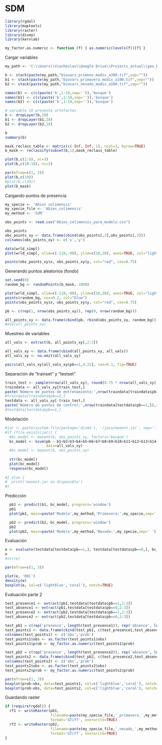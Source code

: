 SDM
========================================================

```{r}
library(rgdal)
library(maptools)
library(raster)
library(dismo)
library(kernlab)

my_factor.as.numeric <- function (f) { as.numeric(levels(f))[f] }

```

Cargar variables

```{r fig.width=10, fig.height=10, cache=TRUE}
my_path <- 'C:\\Users\\Viacheslav\\Google Drive\\Projects_actual\\geo_BioclimInterpolation_Occidente\\Bioclim_a100\\'

b <- stack(paste(my_path,"biovars_primnev_modis_a300.tif",sep=""))
b1 <- stack(paste(my_path,"biovars_primavera_modis_a100.tif",sep=""))
b2 <- stack(paste(my_path,"biovars_nevado_modis_a100.tif",sep=""))

names(b) <- c(c(paste('b',1:19,sep='')),'bosque')
names(b1) <- c(c(paste('b',1:19,sep='')),'bosque')
names(b2) <- c(c(paste('b',1:19,sep='')),'bosque')

# variable 18 presenta artefactos
b <- dropLayer(b,18)
b1 <- dropLayer(b1,18)
b2 <- dropLayer(b2,18)

b
summary(b)

mask_reclass_table <- matrix(c(-Inf, Inf, 1), ncol=3, byrow=TRUE)
b_mask <- reclassify(subset(b,1),mask_reclass_table)
```

```{r fig.width=10, fig.height=10, cache=TRUE}
plot(b,c(1:9), nc=3)
plot(b,c(10:18), nc=3)
```

```{r fig.width=10, fig.height=5, cache=TRUE}
par(mfrow=c(1, 3))
plot(b,c(19))
#plot(b,c(20))
plot(b_mask)
```

Cargando puntos de presencia

```{r}
my_specie <- 'Abies colimensis'
my_specie_file <- 'Abies_colimensis'
my_method <- 'SVM'

obs_points <- read.csv("Abies_colimensis_para_modelo.csv")

obs_points
obs_points_xy <- data.frame(cbind(obs_points[,2],obs_points[,3]))
colnames(obs_points_xy) <- c('x','y')

data(wrld_simpl)
plot(wrld_simpl, xlim=c(-110,-90), ylim=c(10,30), axes=TRUE, col="lightyellow")

points(obs_points_xy$x, obs_points_xy$y, col="red", cex=0.75)
```

Generando puntos aleatorios (fondo)

```{r}
set.seed(0)
random_bg <- randomPoints(b_mask, 1000)

plot(wrld_simpl, xlim=c(-110,-90), ylim=c(10,30), axes=TRUE, col="lightyellow")
points(random_bg, cex=0.2, col="blue")
points(obs_points_xy$x, obs_points_xy$y, col="red", cex=0.75)

pb <- c(rep(1, nrow(obs_points_xy)), rep(0, nrow(random_bg)))

all_points_xy <- data.frame(cbind(pb, rbind(obs_points_xy, random_bg)))
#dim(all_points_xy)
```

Muestreo de variables

```{r fig.width=10, fig.height=10}
all_vals <- extract(b, all_points_xy[,2:3])

all_vals_xy <- data.frame(cbind(all_points_xy, all_vals))
all_vals_xy <- na.omit(all_vals_xy)

pairs(all_vals_xy[all_vals_xy$pb==1,4:22], cex=0.1, fig=TRUE)
```

Separación de "trainset" y "testset"

```{r}
train_test <- sample(nrow(all_vals_xy), round(0.75 * nrow(all_vals_xy)))
traindata <- all_vals_xy[train_test,]
paste('Número de puntos de entrenamiento:',nrow(traindata[traindata$pb==1,]),sep=' ')
#traindata[traindata$pb==1,]
testdata <- all_vals_xy[-train_test,]
paste('Número de puntos de control:',nrow(traindata[testdata$pb==1,]),sep=' ')
#testdata[testdata$pb==1,]
```

Modelación

```{r fig.width=10, fig.height=10}
#jar <- paste(system.file(package='dismo'), '/java/maxent.jar', sep='')
#if (file.exists(jar)) {
  #bc_model <- maxent(b, obs_points_xy, factors='bosque')
  bc_model <- ksvm(pb ~ b1+b2+b3+b4+b5+b6+b7+b8+b9+b10+b11+b12+b13+b14+b15+b16+b17+b19+bosque, 
                   data=all_vals_xy)
  #bc_model <- maxent(b, obs_points_xy)  
  
  str(bc_model)  
  plot(bc_model)
  response(bc_model)
  
#} else {
#  print('maxent.jar no disponible')
#}

```

Predicción

```{r}
  pb1 <- predict(b1, bc_model, progress='window')
  pb1
  plot(pb1, main=paste('Modelo',my_method,'Primavera:',my_specie,sep=' '))

  pb2 <- predict(b2, bc_model, progress='window')
  pb2
  plot(pb2, main=paste('Modelo',my_method,'Nevado:',my_specie,sep=' '))
```



Evaluación

```{r fig.width=10, fig.height=5}
e <- evaluate(testdata[testdata$pb==1,], testdata[testdata$pb==0,], bc_model)
e
#str(e)

par(mfrow=c(1, 3))

plot(e, 'ROC')
density(e)
boxplot(e, col=c('lightblue','coral'), notch=TRUE)
```

Evaluación parte 2

```{r fig.width=10, fig.height=5}
test_presence1 <- extract(pb1,testdata[testdata$pb==1,2:3])
test_absence1 <- extract(pb1,testdata[testdata$pb==0,2:3])
test_presence2 <- extract(pb2,testdata[testdata$pb==1,2:3])
test_absence2 <- extract(pb2,testdata[testdata$pb==0,2:3])

test_pb1 = c(rep('presence', length(test_presence1)), rep('absence', length(test_absence1)))
test_points1 <- data.frame(cbind(test_pb1, c(test_presence1,test_absence1)))
colnames(test_points1) <- c('obs','prob')
test_points1$obs <- as.factor(test_points1$obs)
test_points1$prob <- my_factor.as.numeric(test_points1$prob)

test_pb2 = c(rep('presence', length(test_presence2)), rep('absence', length(test_absence2)))
test_points2 <- data.frame(cbind(test_pb2, c(test_presence2,test_absence2)))
colnames(test_points2) <- c('obs','prob')
test_points2$obs <- as.factor(test_points2$obs)
test_points2$prob <- my_factor.as.numeric(test_points2$prob)

par(mfrow=c(1, 3))
boxplot(prob~obs, data=test_points1, col=c('lightblue','coral'), notch=TRUE, main='Primavera')
boxplot(prob~obs, data=test_points2, col=c('lightblue','coral'), notch=TRUE, main='Nevado')
```

Guardando raster

```{r}
if (require(rgdal)) {
  rf1 <- writeRaster(pb1, 
                     filename=paste(my_specie_file,'_primavera_',my_method,'_superficie_a100.tif',sep=''), 
                     format='GTiff', overwrite=TRUE)
  rf2 <- writeRaster(pb2, 
                     filename=paste(my_specie_file,'_nevado_',my_method,'_superficie_a100.tif',sep=''), 
                     format='GTiff', overwrite=TRUE)
}

```

